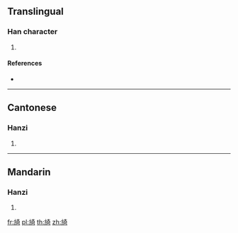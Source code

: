 {{character info/new}}
==Translingual==

===Han character===
{{Han char|rn=70|rad=方|as=08|sn=12|four=|canj=YSKMR|ids=⿰方奇}}

# {{defn|Han|sort=方08}}

====References====
* {{Han ref|kx=0484.151|dkj=13672|dj=0846.140|hdz=32182.030|uh=65D1|ud=26065}}

----

==Cantonese==

===Hanzi===
{{yue-hanzi|jyut=[[ji2]]|y=yi2}}

# {{defn|lang=yue|sort=方08}}

----

==Mandarin==

===Hanzi===
{{cmn-hanzi|pin=[[yǐ]] ([[yi3]])|wg=i<sup>3</sup>}}

# {{defn|lang=cmn|sort=方08}}

[[fr:旑]]
[[pl:旑]]
[[th:旑]]
[[zh:旑]]